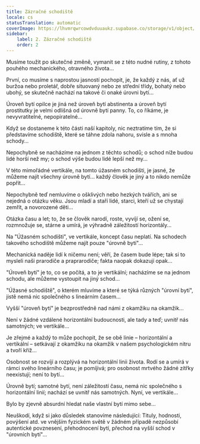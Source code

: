 ```yaml
---
title: Zázračné schodiště
locale: cs
statusTranslation: automatic
coverImage: https://lhvmrqwrcowdvduuaukz.supabase.co/storage/v1/object/public/strapi-uploads/small_cover-tratado-de-psicologia-revolucionaria.webp-5e15e1cec4e0ebebcde5d7fc7565d8fd.webp
sidebar:
    label: 2. Zázračné schodiště
    order: 2
---
```

Musíme toužit po skutečné změně, vymanit se z této nudné rutiny, z tohoto pouhého mechanického, otravného života...

První, co musíme s naprostou jasností pochopit, je, že každý z nás, ať už buržoa nebo proletář, dobře situovaný nebo ze střední třídy, bohatý nebo ubohý, se skutečně nachází na takové či onaké úrovni bytí...

Úroveň bytí opilce je jiná než úroveň bytí abstinenta a úroveň bytí prostitutky je velmi odlišná od úrovně bytí panny. To, co říkáme, je nevyvratitelné, nepopiratelné...

Když se dostaneme k této části naší kapitoly, nic neztratíme tím, že si představíme schodiště, které se táhne zdola nahoru, svisle a s mnoha schody...

Nepochybně se nacházíme na jednom z těchto schodů; o schod níže budou lidé horší než my; o schod výše budou lidé lepší než my...

V této mimořádné vertikále, na tomto úžasném schodišti, je jasné, že můžeme najít všechny úrovně bytí... každý člověk je jiný a to nikdo nemůže popřít...

Nepochybně teď nemluvíme o ošklivých nebo hezkých tvářích, ani se nejedná o otázku věku. Jsou mladí a staří lidé, starci, kteří už se chystají zemřít, a novorozené děti...

Otázka času a let; to, že se člověk narodí, roste, vyvíjí se, ožení se, rozmnožuje se, stárne a umírá, je výhradně záležitostí horizontály...

Na "Úžasném schodišti", ve vertikále, koncept času neplatí. Na schodech takového schodiště můžeme najít pouze "úrovně bytí"...

Mechanická naděje lidí k ničemu není; věří, že časem bude lépe; tak si to mysleli naši prarodiče a praprarodiče; fakta naopak dokazují opak...

"Úroveň bytí" je to, co se počítá, a to je vertikální; nacházíme se na jednom schodu, ale můžeme vystoupit na jiný schod...

"Úžasné schodiště", o kterém mluvíme a které se týká různých "úrovní bytí", jistě nemá nic společného s lineárním časem...

Vyšší "úroveň bytí" je bezprostředně nad námi z okamžiku na okamžik...

Není v žádné vzdálené horizontální budoucnosti, ale tady a teď; uvnitř nás samotných; ve vertikále...

Je zřejmé a každý to může pochopit, že se obě linie – horizontální a vertikální – setkávají z okamžiku na okamžik v našem psychologickém nitru a tvoří kříž...

Osobnost se rozvíjí a rozplývá na horizontální linii života. Rodí se a umírá v rámci svého lineárního času; je pomíjivá; pro osobnost mrtvého žádné zítřky neexistují; není to bytí...

Úrovně bytí; samotné bytí, není záležitostí času, nemá nic společného s horizontální linií; nachází se uvnitř nás samotných. Nyní, ve vertikále...

Bylo by zjevně absurdní hledat naše vlastní bytí mimo sebe...

Neuškodí, když si jako důsledek stanovíme následující: Tituly, hodnosti, povýšení atd. ve vnějším fyzickém světě v žádném případě nezpůsobí autentické povznesení, přehodnocení bytí, přechod na vyšší schod v "úrovních bytí"...

